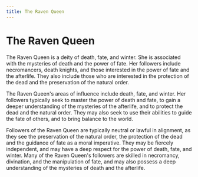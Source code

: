 ```yaml
---
title: The Raven Queen
---
```

# The Raven Queen

The Raven Queen is a deity of death, fate, and winter. She is associated with the mysteries of death and the power of fate. Her followers include necromancers, death knights, and those interested in the power of fate and the afterlife. They also include those who are interested in the protection of the dead and the preservation of the natural order.

The Raven Queen's areas of influence include death, fate, and winter. Her followers typically seek to master the power of death and fate, to gain a deeper understanding of the mysteries of the afterlife, and to protect the dead and the natural order. They may also seek to use their abilities to guide the fate of others, and to bring balance to the world.

Followers of the Raven Queen are typically neutral or lawful in alignment, as they see the preservation of the natural order, the protection of the dead and the guidance of fate as a moral imperative. They may be fiercely independent, and may have a deep respect for the power of death, fate, and winter. Many of the Raven Queen's followers are skilled in necromancy, divination, and the manipulation of fate, and may also possess a deep understanding of the mysteries of death and the afterlife.